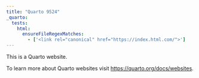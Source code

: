 ```yaml
---
title: "Quarto 9524"
_quarto:
  tests:
    html:
      ensureFileRegexMatches:
        - ['<link rel="canonical" href="https://index.html.com/">']
---
```


This is a Quarto website.

To learn more about Quarto websites visit <https://quarto.org/docs/websites>.
